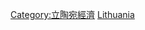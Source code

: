 {{Commonscat|Money of Lithuania}}
{{Portal|立陶宛|錢幣學}}

[[Category:立陶宛經濟|Category:立陶宛經濟]]
[[Category:欧洲各国货币|Lithuania]]